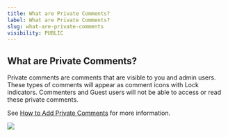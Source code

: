 ```yaml
---
title: What are Private Comments?
label: What are Private Comments?
slug: what-are-private-comments
visibility: PUBLIC
---
```


## What are Private Comments?

Private comments are comments that are visible to you and admin users. These types of comments will appear as comment icons with Lock indicators. Commenters and Guest users will not be able to access or read these private comments.

See [How to Add Private Comments](https://docs.usesuperflow.com/how-to-guides/how-to-add-private-comments) for more information.

 
![](https://cdn.hashnode.com/res/hashnode/image/upload/v1733202195269/zzy7U6SVT.png?auto=format)
 




